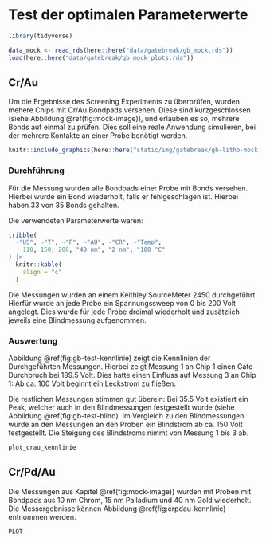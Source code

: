# Test der optimalen Parameterwerte {#gb-mock}

```r
library(tidyverse)
```

```r
data_mock <- read_rds(here::here("data/gatebreak/gb_mock.rds"))
load(here::here("data/gatebreak/gb_mock_plots.rda"))
```

## Cr/Au {#cr-au}

Um die Ergebnisse des Screening Experiments zu überprüfen, wurden mehere Chips mit Cr/Au Bondpads versehen. Diese sind kurzgeschlossen (siehe Abbildung \@ref(fig:mock-image)), und erlauben es so, mehrere Bonds auf einmal zu prüfen. Dies soll eine reale Anwendung simulieren, bei der mehrere Kontakte an einer Probe benötigt werden. 

```r
knitr::include_graphics(here::here("static/img/gatebreak/gb-litho-mock.png"))
```

### Durchführung

Für die Messung wurden alle Bondpads einer Probe mit Bonds versehen. Hierbei wurde ein Bond wiederholt, falls er fehlgeschlagen ist. Hierbei haben 33 von 35 Bonds gehalten.

Die verwendeten Parameterwerte waren: 

```r
tribble(
  ~"US", ~"T", ~"F", ~"AU", ~"CR", ~"Temp",
    110, 150, 200, "40 nm", "2 nm", "100 °C"
) |> 
  knitr::kable(
    align = "c"
  )
```

Die Messungen wurden an einem Keithley SourceMeter 2450 durchgeführt. Hierfür wurde an jede Probe ein Spannungssweep von 0 bis 200 Volt angelegt. Dies wurde für jede Probe dreimal wiederholt und zusätzlich jeweils eine Blindmessung aufgenommen.

### Auswertung

Abbildung \@ref(fig:gb-test-kennlinie) zeigt die Kennlinien der Durchgeführten Messungen. Hierbei zeigt Messung 1 an Chip 1 einen Gate-Durchbruch bei 199.5 Volt. Dies hatte einen Einfluss auf Messung 3 an Chip 1: Ab ca. 100 Volt beginnt ein Leckstrom zu fließen. 

Die restlichen Messungen stimmen gut überein: Bei 35.5 Volt existiert ein Peak, 
welcher auch in den Blindmessungen festgestellt wurde (siehe Abbildung 
\@ref(fig:gb-test-blind). Im Vergleich zu den Blindmessungen wurde an den 
Messungen an den Proben ein Blindstrom ab ca. 150 Volt festgestellt. Die 
Steigung des Blindstroms nimmt von Messung 1 bis 3 ab. 

```r
plot_crau_kennlinie
```

## Cr/Pd/Au

Die Messungen aus Kapitel \@ref(fig:mock-image)) wurden mit Proben mit Bondpads aus 10 nm Chrom, 15 nm Palladium und 40 nm Gold wiederholt. Die Messergebnisse können Abbildung \@ref(fig:crpdau-kennlinie) entnommen werden.

```
PLOT
```


